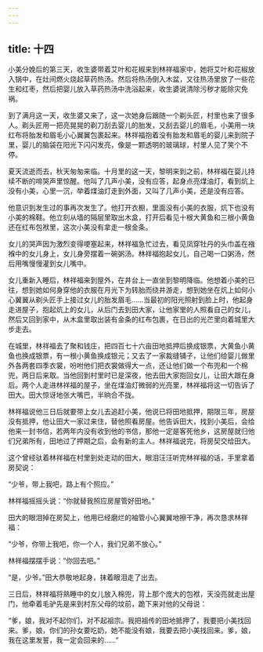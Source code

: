 ```yaml
---
---
---
```

title: 十四
---



小美分娩后的第三天，收生婆带着艾叶和花椒来到林祥福家中，她将艾叶和花椒放入锅中，在灶间燃火烧起草药热汤。然后将热汤倒入木盆，又往热汤里放了一些花生和红枣，然后把婴儿放入草药热汤中洗浴起来，收生婆说清除污秽才能除灾免祸。

到了满月这一天，收生婆又来了，这一次她身后跟随一个剃头匠，村里也来了很多人。剃头匠用一把亮晃晃的剃刀刮去婴儿的胎发，又刮去婴儿的眉毛，小美用一块红布将胎发和眉毛小心翼翼包裹起来。林祥福抱着没有胎发和眉毛的婴儿来到院子里，婴儿的脑袋在阳光下闪闪发亮，像是一颗透明的玻璃球，村里人见了笑个不停。

夏天流逝而去，秋天匆匆来临。十月里的这一天，黎明来到之前，林祥福在婴儿持续不断的啼哭声里惊醒。他叫了几声小美，没有应答，起身点亮煤油灯，看到炕上没有小美，心里一沉，举着煤油灯走到外面，又叫了几声小美，还是没有应答。

他意识到发生过的事再次发生了。他打开衣橱，里面没有小美的衣服，炕下也没有小美的棉鞋。他立刻从墙的隔层里取出木盒，打开后看见十根大黄鱼和三根小黄鱼还在红布包袱里，这次小美没有拿走一根金条。

女儿的哭声因为激烈变得哽塞起来，林祥福急忙过去，看见凤穿牡丹的头巾盖在襁褓中的女儿身上，女儿身旁摆着一碗粥汤。林祥福抱起女儿，自己喝一口粥汤，然后用嘴慢慢灌到女儿嘴中。

女儿重新入睡后，林祥福来到屋外，在井台上一直坐到黎明降临。他想着小美的已往，想到她如何身穿他的衣服在月光下为转胎而绕井游走，想到她坐在炕上如何小心翼翼从剃头匠手上接过女儿的胎发眉毛……当最初的阳光照射到脸上时，他起身走进屋子，抱起炕上的女儿，从后门去到田大家，让他家里的人照看自己的女儿，然后又回到家中，从木盒里取出装有金条的红布包裹，在日出的光芒里向着城里大步走去。

在城里，林祥福去了聚和钱庄，把四百七十六亩田地抵押后换成银票，大黄鱼小黄鱼也换成银票，有一根小黄鱼换成银元；又去了一家裁缝铺子，让他们给婴儿做里外各两套四季衣裳，吩咐他们把衣裳做得大一点，还让他们做一个布兜和一个棉兜，两日后来取。当他回到村里时已是深夜，他去田大家抱回女儿，让田大跟在身后。两个人走进林祥福的屋子，坐在煤油灯微弱的光亮里，林祥福将这一切告诉了田大。田大惊讶地张大嘴巴，半晌合不拢。

林祥福说他三日后就要带上女儿去追赶小美，他说已将田地抵押，期限三年，房屋没有抵押，他让田大一家过来住，替他照看房屋。他告诉田大，找到小美后，会给他来一封书信，若两年内没有收到他的书信，那他一定是客死他乡，这房屋就归他们兄弟所有，田地过了押期之后，会有新的主人。林祥福说完，将房契交给田大。

这个曾经驮着林祥福在村里到处走动的田大，眼泪汪汪听完林祥福的话，手里拿着房契说：

“少爷，带上我吧，路上有个照应。”

林祥福摇摇头说：“你就替我照应房屋管好田地。”

田大的眼泪掉在房契上，他用已经磨烂的袖管小心翼翼地擦干净，再次恳求林祥福：

“少爷，你带上我吧，你一个人，我们兄弟不放心。”

林祥福摆摆手说：“你回去吧。”

“是，少爷。”田大恭敬地起身，抹着眼泪走了出去。

三日后，林祥福将熟睡中的女儿放入棉兜，背上那个庞大的包袱，天没亮就走出屋门，他牵着毛驴先是来到村东父母的坟前，跪下来对他的父母说：

“爹，娘，我对不起你们，对不起祖宗。我把祖传的田地抵押了，我要把小美找回来。爹，娘，你们的孙女要吃奶，她不能没有娘，我要去把小美找回来。爹，娘，我在这里发誓，我一定会回来的……”